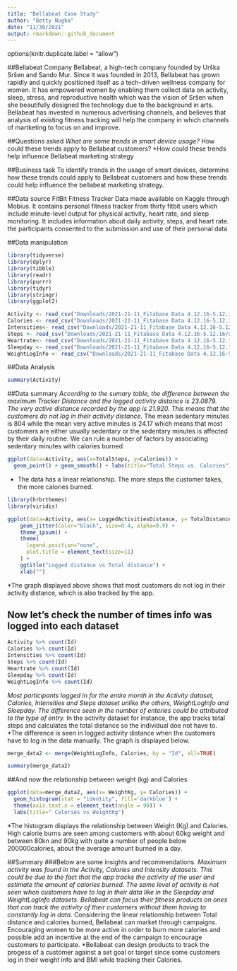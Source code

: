 ```yaml
---
title: "Bellabeat Case Study"
author: "Betty Nugba"
date: "11/30/2021"
output: rmarkdown::github_document
---
```

options(knitr.duplicate.label = "allow")


##Bellabeat Company
Bellabeat, a high-tech company founded by Urška Sršen and Sando Mur. Since it was founded in 2013, Bellabeat has grown rapidly and quickly positioned itself as a tech-driven wellness company for women. It has empowered women by enabling them collect data on activity, sleep, stress, and reproductive health which was the vision of Sršen when she beautifully designed the technology due to the  background in arts. Bellabeat has invested in numerous advertising channels, and believes that analysis of existing fitness tracking will help the company in which channels of martketing to focus on and improve. 

##Questions asked
*What are some trends in smart device usage?
*How could these trends apply to Bellabeat customers?
*How could these trends help influence Bellabeat marketing strategy

##Business task
To identify trends in the usage of smart devices, determine how these trends could apply to Bellabeat customers and how these trends could help influence the bellabeat marketing strategy.

##Data source
FitBit Fitness Tracker Data made available on Kaggle through Mobius. It contains personal fitness tracker from thirty fitbit users which include minute-level output for physical activity, heart rate, and sleep monitoring. It includes information about daily activity, steps, and heart rate. the participants consented to the submission and use of their personal data

##Data manipulation 
```r
library(tidyverse)
library(dplyr)
library(tibble)
library(readr)
library(purrr)
library(tidyr)
library(stringr)
library(ggplot2)
```
```r
Activity <- read_csv("Downloads/2021-21-11_Fitabase Data 4.12.16-5.12.16/dailyActivity_merged.csv")
Calories <- read_csv("Downloads/2021-21-11_Fitabase Data 4.12.16-5.12.16/dailyCalories_merged.csv")
Intensities<- read_csv("Downloads/2021-21-11_Fitabase Data 4.12.16-5.12.16/dailyIntensities_merged.csv")
Steps <- read_csv("Downloads/2021-21-11_Fitabase Data 4.12.16-5.12.16/dailySteps_merged.csv")
Heartrate<- read_csv("Downloads/2021-21-11_Fitabase Data 4.12.16-5.12.16/heartrate_seconds_merged.csv")
Sleepday <- read_csv("Downloads/2021-21-11_Fitabase Data 4.12.16-5.12.16/sleepDay_merged.csv")
WeightLogInfo <- read_csv("Downloads/2021-21-11_Fitabase Data 4.12.16-5.12.16/weightLogInfo_merged.csv")
```

##Data Analysis
```r
summary(Activity)
```
##Data summary
*According to the sumary table, the difference between the maximum Tracker Distance and the logged activity distance is 23.0879. The very active distance recorded by the app is 21.920. This means that the customers do not log in their activity distance.
*The mean sedentary minutes is 804 while the mean very active minutes is 24.17 which means that most customers are either usually sedentary or the sedentary minutes is affected by their daily routine. We can rule a number of factors by associating sedentary minutes with calories burned. 


```r
ggplot(data=Activity, aes(x=TotalSteps, y=Calories)) + 
  geom_point() + geom_smooth() + labs(title="Total Steps vs. Calories")
```
* The data has a linear relationship. The more steps the customer takes, the more calories burned.
```r
library(hrbrthemes)
library(viridis)
```

```r
ggplot(data=Activity, aes(x= LoggedActivitiesDistance, y= TotalDistance)) +  
    geom_jitter(color="black", size=0.4, alpha=0.9) +
    theme_ipsum() +
    theme(
      legend.position="none",
      plot.title = element_text(size=11)
    ) +
    ggtitle("Logged distance vs Total distance") +
    xlab("")
```
*The graph displayed above shows that most customers do not log in their activity distance, which is also tracked by the app.

## Now let's check the number of times info was logged into each dataset
```r
Activity %>% count(Id)
Calories %>% count(Id)
Intensities %>% count(Id)
Steps %>% count(Id)
Heartrate %>% count(Id)
Sleepday %>% count(Id)
WeightLogInfo %>% count(Id)
```
*Most participants logged in for the entire month in the Activity dataset, Calories, Intensities and Steps dataset unlike the others, WeightLogInfo and Sleepday. The difference seen in the number of enteries could be attributed to the type of entry. 
*In the activity dataset for instance, the app tracks total steps and calculates the total distance so the individual doe not have to. 
*The difference is seen in logged activity distance when the customers have to log in the data manually. The graph is displayed below. 

 

```r
merge_data2 <- merge(WeightLogInfo, Calories, by = "Id", all=TRUE)
```
```r
summary(merge_data2)
```

##And now the relationship between weight (kg) and Calories
```r
ggplot(data=merge_data2, aes(x= WeightKg, y= Calories)) +  
  geom_histogram(stat = "identity", fill='darkblue') +
  theme(axis.text.x = element_text(angle = 90)) +
  labs(title=" Calories vs WeightKg")
```
*The histogram displays the relationship between Weight (Kg) and Calories. High calorie burns are seen among customers with about 60kg weight and between 80kn and 90kg with quite a number of people below 200000calories, about the average amount burned in a day.

##Summary
###Below are some insights and recommendations.
*Maximum activity was found in the Activity, Calories and Intensity datasets. This could be due to the fact that the app tracks the activity of the user and estimate the amount of calories burned. The same level of activity is not seen when customers have to log in their data like in the Sleepday and WeightLogInfo datasets. Bellabeat can focus their fitness products on ones that can track the activity of their customers without them having to constantly log in data.
*Considering the linear relationship between Total distance and calories burned, Bellabeat can market through campaigns. Encouraging women to be more active in order to burn more calories and possible add an incentive at the end of the campaign to encourage customers to participate.
*Bellabeat can design products to track the progess of a customer against a set goal or target since some customers log in their weight info and BMI while tracking their Calories.


